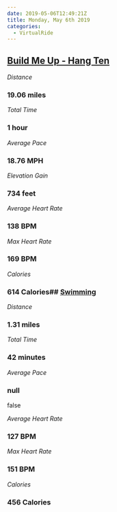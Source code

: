 ```yaml
---
date: 2019-05-06T12:49:21Z
title: Monday, May 6th 2019
categories:
  - VirtualRide
---
```

## [Build Me Up - Hang Ten](https://www.strava.com/activities/2346460962)

_Distance_

### 19.06 miles

_Total Time_

### 1 hour

_Average Pace_

### 18.76 MPH

_Elevation Gain_

### 734 feet

_Average Heart Rate_

### 138 BPM

_Max Heart Rate_

### 169 BPM

_Calories_

### 614 Calories## [Swimming](https://www.strava.com/activities/2347255656)

_Distance_

### 1.31 miles

_Total Time_

### 42 minutes

_Average Pace_

### null

false

_Average Heart Rate_

### 127 BPM

_Max Heart Rate_

### 151 BPM

_Calories_

### 456 Calories